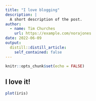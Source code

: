 ```yaml
---
title: "I love blogging"
description: |
  A short description of the post.
author:
  - name: Tim Churches
    url: https://example.com/norajones
date: 2022-06-09
output:
  distill::distill_article:
    self_contained: false
---
```



```r
knitr::opts_chunk$set(echo = FALSE)
```

## I love it!

```R
plot(iris)
```


